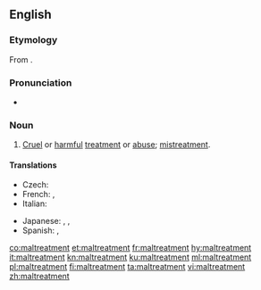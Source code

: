 ==English==

===Etymology===
From {{prefix|mal|treatment|lang=en}}.

===Pronunciation===
* {{a|UK}} {{IPA|/malˈtɹiːtmənt/|lang=en}}

===Noun===
{{en-noun|~}}

# [[cruel|Cruel]] or [[harmful]] [[treatment]] or [[abuse]]; [[mistreatment]].

====Translations====
{{trans-top|cruel or harmful treatment}}
* Czech: {{t|cs|týrání|n}}
* French: {{t+|fr|sévice|m}}, {{t+|fr|maltraitement|m}}
* Italian: {{t+|it|maltrattamento|m}}
{{trans-mid}}
* Japanese: {{t+|ja|虐待|tr=gyakutai}}, {{t+|ja|差別|tr=sabetsu}}, {{t|ja|冷遇|tr=reigū}}
* Spanish: {{t+|es|maltrato|m}}, {{t+|es|abuso|m}}
{{trans-bottom}}

[[co:maltreatment]]
[[et:maltreatment]]
[[fr:maltreatment]]
[[hy:maltreatment]]
[[it:maltreatment]]
[[kn:maltreatment]]
[[ku:maltreatment]]
[[ml:maltreatment]]
[[pl:maltreatment]]
[[fi:maltreatment]]
[[ta:maltreatment]]
[[vi:maltreatment]]
[[zh:maltreatment]]